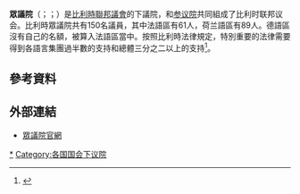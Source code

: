 {{expand|time=2015-12-13T01:47:30+00:00}}
{{refimprove|time=2015-12-13T01:47:30+00:00}}
{{Infobox legislature
 | name               = 众议院
 | native_name        = {{Name in official languages
|nl = Kamer van Volksvertegenwoordigers
|fr = Chambre des représentants
|de = Abgeordnetenkammer
}}
 | legislature        = 第五十五届众议院(2019-2024)
 | coa_pic            = Emblem of the Belgian Chamber of Representatives.svg
 | coa_res            = 230px
 | coa-pic            = 
 | coa-res            = 
 | house_type         = 下议院
 | body               = 比利时联邦议会
 | leader1_type       = [[议长|议长]]
 | leader1            = {{le|伊莲·蒂利厄|Eliane Tillieux}}
 | party1             = [[社会党_(比利时)|PS]]
 | election1          = 2020年10月13日
 | leader2_type       = 多数党领袖
 | leader2            = {{le|艾哈迈德·拉韦|Ahmed Laaouej}}（[[社会党_(比利时)|PS]]）<br />{{link-fr|博努瓦·皮耶伯夫|博努瓦·皮耶伯夫}}（[[革新运动|MR]]）<br />{{link-nl|塞尔韦·费赫尔斯特拉滕|Servais Verherstraeten}}（[[基督教民主和弗拉芒|CD&V]]）<br />{{link-nl|玛吉·德布洛克|Maggie De Block}}（[[开放弗拉芒自由民主党|Open Vld]]）<br/>{{link-nl|梅利莎·德普拉特勒|Melissa Depraetere}}（[[前进_(比利时)|Vooruit]]）<br/>{{link-nl|克里斯托夫·卡尔沃|Kristof Calvo}}（[[生態_(比利時)|Ecolo]]-[[綠黨_(比利時)|Groen]]）
 | leader3_type       = 反对党领袖
 | leader3            = {{link-nl|彼得·德罗弗|Peter De Roover}}（[[新弗拉芒人聯盟|N-VA]]）<br />{{link-nl|芭芭拉·帕斯|Barbara Pas}}（[[弗拉芒利益|VB]]）<br />[[拉乌尔·海德鲍|拉乌尔·海德鲍]]（[[比利时工人党|PVDA-PTB]]）<br />{{link-de|卡特琳·丰克|Catherine Fonck}}（[[人道主义民主中心|cdH]]）
 | members            = 150 名
 | structure1         = Belgium Federal government Chamber of representatives 2019.svg
 | structure1_res     = 280px
 | political_groups1  = '''[[比利时联邦政府|政府]] (87)'''
*{{Color box|{{BE party c|PS}}|border=darkgray}} [[社會黨_(比利時)|社會黨]] (19)
*{{Color box|{{BE party c|MR}}|border=darkgray}} [[革新运动|革新运动]] (14)
*{{Color box|{{BE party c|Ecolo}}|border=darkgray}} [[生態_(比利時)|生態]] (13) 
*{{Color box|{{BE party c|CD&V}}|border=darkgray}} [[基督教民主和弗拉芒|基督教民主和弗拉芒]] (12)
*{{Color box|{{BE party c|VLD}}|border=darkgray}} [[开放弗拉芒自由民主党|开放弗拉芒自由民主党]] (12)
*{{Color box|{{BE party c|sp.a}}|border=darkgray}} [[前进_(比利时)|前进]] (9)
*{{Color box|{{BE party c|Groen}}|border=darkgray}} [[綠黨_(比利時)|綠黨]] (8)

'''反对党 (63)'''
*{{Color box|{{BE party c|NVA}}|border=darkgray}} [[新弗拉芒聯盟|新弗拉芒聯盟]] (24)
*{{Color box|{{BE party c|VB}}|border=darkgray}} [[弗拉芒利益|弗拉芒利益]] (18)
*{{Color box|#F00|border=darkgray}} [[比利時工人黨|比利時工人黨]] (12)
*{{nowrap|{{Color box|{{BE party c|CDH}}|border=darkgray}} [[人道主义民主中心|人道主义民主中心]] (5)}}
*{{Color box|#cc0099|border=darkgray}} [[代菲|代菲]] (2)
* {{colorbox|#C2C2C2}} [[无党籍|独立]]（2）

 | term_length        = 5 年
 | voting_system1     = [[开放名单|开放名单]] [[比例代表制|比例代表制]] 5%为[[选举门槛|选举门槛]]
 | last_election1     = {{le|2019年比利時聯邦選舉|2019 Belgian federal election|2019年5月26日}}
 | next_election1     = [[2024年比利時聯邦選舉|2024年]]
 | session_room       = Chambre Belgique interieur.jpg
 | session_res        = 
 | meeting_place      = '''国家宫'''<br>{{BEL}}[[布鲁塞尔-首都大区|布鲁塞尔-首都大区]]
 | website            = {{URL|http://www.dekamer.be}} <br> {{URL|lachambre.be}}
}}
'''眾議院'''（{{lang-fr|Chambre des Représentants}}；{{lang-nl|Kamer van Volksvertegenwoordigers}}；{{lang-de|Abgeordnetenkammer}}）是[[比利時聯邦議會|比利時聯邦議會]]的下議院，和[[參議院_(比利時)|参议院]]共同組成了比利时联邦议会。比利時眾議院共有150名議員，其中法語區有61人，荷兰語區有89人。德語區沒有自己的名額，被算入法語區當中。按照比利時法律規定，特別重要的法律需要得到各語言集團過半數的支持和總體三分之二以上的支持<ref>{{cite web|url=http://www.mr.be/News/news.php?id=2958|title=Les 23 députés MR ont prêté serment à la Chambre – Prestation de Serment aussi au Sénat pour les 6 sénateurs MR|publisher=Mouvement Réformateur|date=2007-06-29|language=fr|accessdate=2007-07-04|archive-date=2007-07-01|archive-url=https://web.archive.org/web/20070701125550/http://www.mr.be/News/news.php?id=2958|dead-url=yes}}</ref>。

== 參考資料 ==
{{Reflist|2}}

== 外部連結 ==
*[http://www.dekamer.be 眾議院官網] {{Wayback|url=http://www.dekamer.be/ |date=20031028110711 }}


{{Authority control}}
{{國家下議院}}
[[Category:比利时众议院|*]]
[[Category:各国国会下议院|Category:各国国会下议院]]